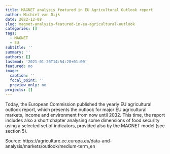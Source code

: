 ```yaml
---
title: MAGNET analysis featured in EU Agricultural Outlook report
author: Michiel van Dijk
date: 2022-12-08
slug: magnet-analysis-featured-in-eu-agricultural-outlook
categories: []
tags:
  - MAGNET
  - EU
subtitle: ''
summary: ''
authors: []
lastmod: '2021-01-26T14:54:28+01:00'
featured: no
image:
  caption: ''
  focal_point: ''
  preview_only: no
projects: []
---
```

Today, the European Commission published the yearly EU agricultural outlook report, which presents the outlook for major EU agricultural markets, income and environment from now until 2032. This time, the report includes also a short chapter analysing some dimensions of food security using a selected set of indicators, provided also by the MAGNET model (see section 5). 

Source: https://agriculture.ec.europa.eu/data-and-analysis/markets/outlook/medium-term_en


